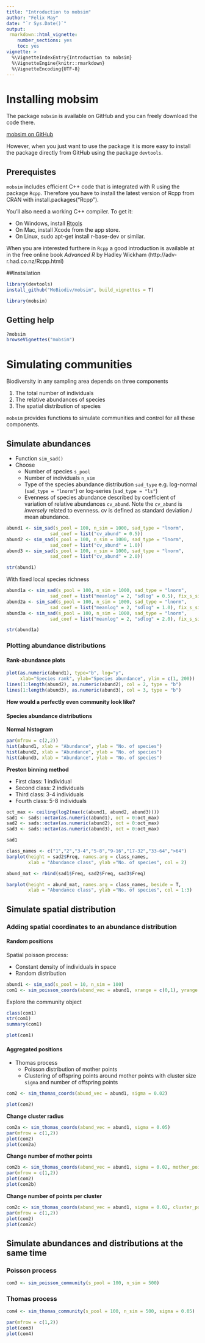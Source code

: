 ```yaml
---
title: "Introduction to mobsim"
author: "Felix May"
date: "`r Sys.Date()`"
output:
 rmarkdown::html_vignette:
    number_sections: yes
    toc: yes
vignette: >
  %\VignetteIndexEntry{Introduction to mobsim}
  %\VignetteEngine{knitr::rmarkdown}
  %\VignetteEncoding{UTF-8}
---
```


# Installing mobsim

The package `mobsim` is available on GitHub and you can freely download 
the code there.

[mobsim on GitHub](https://github.com/MoBiodiv/mobsim)

However, when you just want to use the package it is more easy to install the 
package directly from GitHub using the package `devtools`.

## Prerequistes

`mobsim` includes efficient C++ code that is integrated with R using the 
package `Rcpp`. Therefore you have to install the latest version of Rcpp 
from CRAN with install.packages("Rcpp").

You’ll also need a working C++ compiler. To get it:

* On Windows, install [Rtools](https://cran.r-project.org/bin/windows/Rtools/Rtools34.exe)
* On Mac, install Xcode from the app store.
* On Linux, sudo apt-get install r-base-dev or similar.

When you are interested furthere in `Rcpp` a good introduction is available at
in the free online book *Advanced R* by Hadley Wickham
(http://adv-r.had.co.nz/Rcpp.html)

##Installation

```r
library(devtools)
install_github("MoBiodiv/mobsim", build_vignettes = T)
```

```r
library(mobsim)
```

## Getting help

```r
?mobsim
browseVignettes("mobsim")
```

# Simulating communities

Biodiversity in any sampling area depends on three components

1. The total number of individuals
2. The relative abundances of species
3. The spatial distribution of species

`mobsim` provides functions to simulate communities and control for all 
these components.

## Simulate abundances

* Function `sim_sad()`
* Choose
    + Number of species `s_pool`
    + Number of individuals `n_sim`
    + Type of the species abundance distribution `sad_type` e.g. log-normal
    (`sad_type = "lnorm"`) or log-series (`sad_type = "ls"`)
    + Evenness of species abundance described by coefficient of variation of relative
    abundances `cv_abund`. Note the `cv_abund` is *inversely* related to evenness.
    cv is defined as standard deviation / mean abundance.
    
```r
abund1 <- sim_sad(s_pool = 100, n_sim = 1000, sad_type = "lnorm",
                sad_coef = list("cv_abund" = 0.5))
abund2 <- sim_sad(s_pool = 100, n_sim = 1000, sad_type = "lnorm",
                sad_coef = list("cv_abund" = 1.0))
abund3 <- sim_sad(s_pool = 100, n_sim = 1000, sad_type = "lnorm",
                sad_coef = list("cv_abund" = 2.0))
```

```r
str(abund1)
```

With fixed local species richness

```r
abund1a <- sim_sad(s_pool = 100, n_sim = 1000, sad_type = "lnorm",
                sad_coef = list("meanlog" = 2, "sdlog" = 0.5), fix_s_sim = T)
abund2a <- sim_sad(s_pool = 100, n_sim = 1000, sad_type = "lnorm",
                sad_coef = list("meanlog" = 2, "sdlog" = 1.0), fix_s_sim = T)
abund3a <- sim_sad(s_pool = 100, n_sim = 1000, sad_type = "lnorm",
                sad_coef = list("meanlog" = 2, "sdlog" = 2.0), fix_s_sim = T)
```

```r
str(abund1a)
```

### Plotting abundance distributions

#### Rank-abundance plots

```r
plot(as.numeric(abund1), type="b", log="y",
     xlab="Species rank", ylab="Species abundance", ylim = c(1, 200))
lines(1:length(abund2), as.numeric(abund2), col = 2, type = "b")
lines(1:length(abund3), as.numeric(abund3), col = 3, type = "b")
```

**How would a perfectly even community look like?**

#### Species abundance distributions

**Normal histogram**

```r
par(mfrow = c(2,2))
hist(abund1, xlab = "Abundance", ylab = "No. of species")
hist(abund2, xlab = "Abundance", ylab = "No. of species")
hist(abund3, xlab = "Abundance", ylab = "No. of species")
```

**Preston binning method**

* First class: 1 individual
* Second class: 2 individuals
* Third class: 3-4 individuals
* Fourth class: 5-8 individuals

```r
oct_max <- ceiling(log2(max(c(abund1, abund2, abund3))))
sad1 <- sads::octav(as.numeric(abund1), oct = 0:oct_max)
sad2 <- sads::octav(as.numeric(abund2), oct = 0:oct_max)
sad3 <- sads::octav(as.numeric(abund3), oct = 0:oct_max)

sad1
```

```r
class_names <- c("1","2","3-4","5-8","9-16","17-32","33-64",">64")
barplot(height = sad2$Freq, names.arg = class_names,
        xlab = "Abundance class", ylab ="No. of species", col = 2)
```

```r

abund_mat <- rbind(sad1$Freq, sad2$Freq, sad3$Freq)

barplot(height = abund_mat, names.arg = class_names, beside = T,
        xlab = "Abundance class", ylab ="No. of species", col = 1:3)
```

## Simulate spatial distribution

### Adding spatial coordinates to an abundance distribution

#### Random positions

Spatial poisson process: 

* Constant density of individuals in space
* Random distribution

```r
abund1 <- sim_sad(s_pool = 10, n_sim = 100)
com1 <- sim_poisson_coords(abund_vec = abund1, xrange = c(0,1), yrange = c(0,1))
```

Explore the community object

```r
class(com1)
str(com1)
summary(com1)
```

```r
plot(com1)
```

#### Aggregated positions

* Thomas process
   + Poisson distribution of mother points
   + Clustering of offspring points around mother points with cluster size `sigma`
   and number of offspring points

```r
com2 <- sim_thomas_coords(abund_vec = abund1, sigma = 0.02)
```


```r
plot(com2)
```

**Change cluster radius**

```r
com2a <- sim_thomas_coords(abund_vec = abund1, sigma = 0.05)
par(mfrow = c(1,2))
plot(com2)
plot(com2a)
```

**Change number of mother points**

```r
com2b <- sim_thomas_coords(abund_vec = abund1, sigma = 0.02, mother_points = 1)
par(mfrow = c(1,2))
plot(com2)
plot(com2b)
```

**Change number of points per cluster**

```r
com2c <- sim_thomas_coords(abund_vec = abund1, sigma = 0.02, cluster_points = 10)
par(mfrow = c(1,2))
plot(com2)
plot(com2c)
```

## Simulate abundances and distributions at the same time

### Poisson process

```r
com3 <- sim_poisson_community(s_pool = 100, n_sim = 500)
```

### Thomas process

```r
com4 <- sim_thomas_community(s_pool = 100, n_sim = 500, sigma = 0.05)
```

```r
par(mfrow = c(1,2))
plot(com3)
plot(com4)
```

